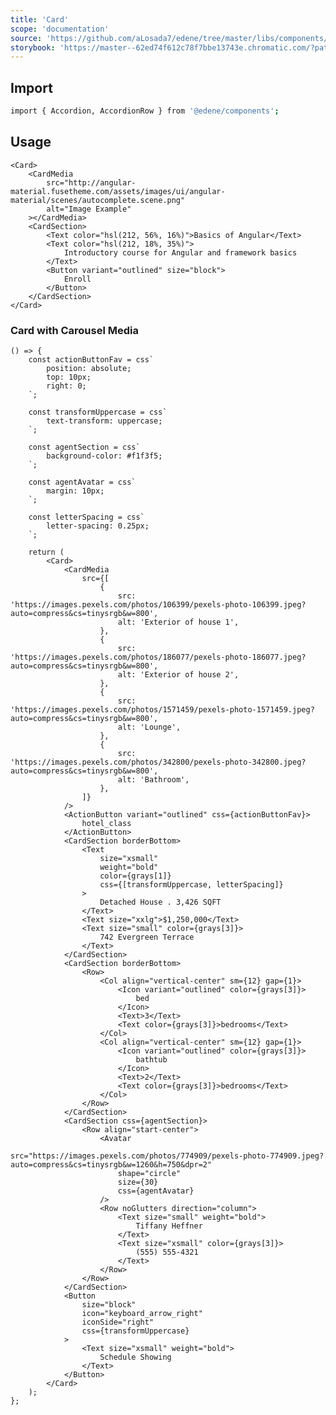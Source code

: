 ```yaml
---
title: 'Card'
scope: 'documentation'
source: 'https://github.com/aLosada7/edene/tree/master/libs/components/src/Card'
storybook: 'https://master--62ed74f612c78f7bbe13743e.chromatic.com/?path=/docs/components-accordion--playground'
---
```


## Import

```bash
import { Accordion, AccordionRow } from '@edene/components';
```

## Usage

```tsx
<Card>
    <CardMedia
        src="http://angular-material.fusetheme.com/assets/images/ui/angular-material/scenes/autocomplete.scene.png"
        alt="Image Example"
    ></CardMedia>
    <CardSection>
        <Text color="hsl(212, 56%, 16%)">Basics of Angular</Text>
        <Text color="hsl(212, 18%, 35%)">
            Introductory course for Angular and framework basics
        </Text>
        <Button variant="outlined" size="block">
            Enroll
        </Button>
    </CardSection>
</Card>
```

### Card with Carousel Media

```tsx
() => {
    const actionButtonFav = css`
        position: absolute;
        top: 10px;
        right: 0;
    `;

    const transformUppercase = css`
        text-transform: uppercase;
    `;

    const agentSection = css`
        background-color: #f1f3f5;
    `;

    const agentAvatar = css`
        margin: 10px;
    `;

    const letterSpacing = css`
        letter-spacing: 0.25px;
    `;

    return (
        <Card>
            <CardMedia
                src={[
                    {
                        src: 'https://images.pexels.com/photos/106399/pexels-photo-106399.jpeg?auto=compress&cs=tinysrgb&w=800',
                        alt: 'Exterior of house 1',
                    },
                    {
                        src: 'https://images.pexels.com/photos/186077/pexels-photo-186077.jpeg?auto=compress&cs=tinysrgb&w=800',
                        alt: 'Exterior of house 2',
                    },
                    {
                        src: 'https://images.pexels.com/photos/1571459/pexels-photo-1571459.jpeg?auto=compress&cs=tinysrgb&w=800',
                        alt: 'Lounge',
                    },
                    {
                        src: 'https://images.pexels.com/photos/342800/pexels-photo-342800.jpeg?auto=compress&cs=tinysrgb&w=800',
                        alt: 'Bathroom',
                    },
                ]}
            />
            <ActionButton variant="outlined" css={actionButtonFav}>
                hotel_class
            </ActionButton>
            <CardSection borderBottom>
                <Text
                    size="xsmall"
                    weight="bold"
                    color={grays[1]}
                    css={[transformUppercase, letterSpacing]}
                >
                    Detached House . 3,426 SQFT
                </Text>
                <Text size="xxlg">$1,250,000</Text>
                <Text size="small" color={grays[3]}>
                    742 Evergreen Terrace
                </Text>
            </CardSection>
            <CardSection borderBottom>
                <Row>
                    <Col align="vertical-center" sm={12} gap={1}>
                        <Icon variant="outlined" color={grays[3]}>
                            bed
                        </Icon>
                        <Text>3</Text>
                        <Text color={grays[3]}>bedrooms</Text>
                    </Col>
                    <Col align="vertical-center" sm={12} gap={1}>
                        <Icon variant="outlined" color={grays[3]}>
                            bathtub
                        </Icon>
                        <Text>2</Text>
                        <Text color={grays[3]}>bedrooms</Text>
                    </Col>
                </Row>
            </CardSection>
            <CardSection css={agentSection}>
                <Row align="start-center">
                    <Avatar
                        src="https://images.pexels.com/photos/774909/pexels-photo-774909.jpeg?auto=compress&cs=tinysrgb&w=1260&h=750&dpr=2"
                        shape="circle"
                        size={30}
                        css={agentAvatar}
                    />
                    <Row noGlutters direction="column">
                        <Text size="small" weight="bold">
                            Tiffany Heffner
                        </Text>
                        <Text size="xsmall" color={grays[3]}>
                            (555) 555-4321
                        </Text>
                    </Row>
                </Row>
            </CardSection>
            <Button
                size="block"
                icon="keyboard_arrow_right"
                iconSide="right"
                css={transformUppercase}
            >
                <Text size="xsmall" weight="bold">
                    Schedule Showing
                </Text>
            </Button>
        </Card>
    );
};
```
